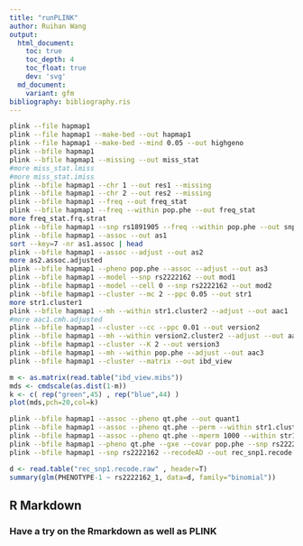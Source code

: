 ```yaml
---
title: "runPLINK"
author: Ruihan Wang
output:
  html_document:
    toc: true
    toc_depth: 4
    toc_float: true
    dev: 'svg'
  md_document:
    variant: gfm
bibliography: bibliography.ris
---
```





```bash
plink --file hapmap1
plink --file hapmap1 --make-bed --out hapmap1
plink --file hapmap1 --make-bed --mind 0.05 --out highgeno
plink --bfile hapmap1
plink --bfile hapmap1 --missing --out miss_stat
#more miss_stat.lmiss
#more miss_stat.imiss
plink --bfile hapmap1 --chr 1 --out res1 --missing
plink --bfile hapmap1 --chr 2 --out res2 --missing
plink --bfile hapmap1 --freq --out freq_stat
plink --bfile hapmap1 --freq --within pop.phe --out freq_stat
more freq_stat.frq.strat
plink --bfile hapmap1 --snp rs1891905 --freq --within pop.phe --out snp1_frq_stat
plink --bfile hapmap1 --assoc --out as1
sort --key=7 -nr as1.assoc | head
plink --bfile hapmap1 --assoc --adjust --out as2
more as2.assoc.adjusted
plink --bfile hapmap1 --pheno pop.phe --assoc --adjust --out as3
plink --bfile hapmap1 --model --snp rs2222162 --out mod1
plink --bfile hapmap1 --model --cell 0 --snp rs2222162 --out mod2
plink --bfile hapmap1 --cluster --mc 2 --ppc 0.05 --out str1
more str1.cluster1
plink --bfile hapmap1 --mh --within str1.cluster2 --adjust --out aac1
#more aac1.cmh.adjusted
plink --bfile hapmap1 --cluster --cc --ppc 0.01 --out version2
plink --bfile hapmap1 --mh --within version2.cluster2 --adjust --out aac2
plink --bfile hapmap1 --cluster --K 2 --out version3
plink --bfile hapmap1 --mh --within pop.phe --adjust --out aac3
plink --bfile hapmap1 --cluster --matrix --out ibd_view
```

```r
m <- as.matrix(read.table("ibd_view.mibs"))
mds <- cmdscale(as.dist(1-m))
k <- c( rep("green",45) , rep("blue",44) )
plot(mds,pch=20,col=k)
```
```bash
plink --bfile hapmap1 --assoc --pheno qt.phe --out quant1
plink --bfile hapmap1 --assoc --pheno qt.phe --perm --within str1.cluster2 --out quant2
plink --bfile hapmap1 --assoc --pheno qt.phe --mperm 1000 --within str1.cluster2 --out quant3
plink --bfile hapmap1 --pheno qt.phe --gxe --covar pop.phe --snp rs2222162 --out quant3
plink --bfile hapmap1 --snp rs2222162 --recodeAD --out rec_snp1.recode
```
```r
d <- read.table("rec_snp1.recode.raw" , header=T)
summary(glm(PHENOTYPE-1 ~ rs2222162_1, data=d, family="binomial"))
```
## R Markdown


### Have a try on the Rmarkdown as well as PLINK

